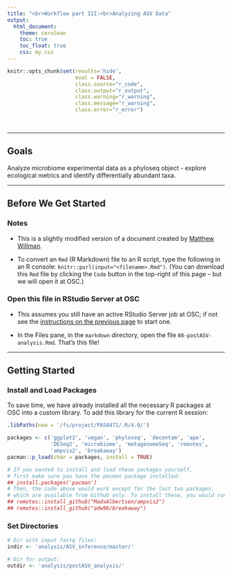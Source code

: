 ```yaml
---
title: "<br>Workflow part III:<br>Analyzing ASV Data"
output:
  html_document:
    theme: cerulean
    toc: true
    toc_float: true
    css: my.css
---
```


```r
knitr::opts_chunk$set(results='hide',
                      eval = FALSE,
                      class.source="r_code",
                      class.output="r_output",
                      class.warning="r_warning",
                      class.message="r_warning",
                      class.error="r_error")
```

<br>

-----

## Goals

Analyze microbiome experimental data as a phyloseq object - explore ecological metrics and identify differentially abundant taxa.

-----

## Before We Get Started

### Notes

- This is a slightly modified version of a document created by [Matthew Willman](mailto:willman.18@osu.edu).

- To convert an `Rmd` (R Markdown) file to an R script,
  type the following in an R console:
  `knitr::purl(input="<filename>.Rmd")`.
  (You can download this `Rmd` file by clicking the `Code` button
  in the top-right of this page -- but we will open it at OSC.)

### Open this file in RStudio Server at OSC

- This assumes you still have an active RStudio Server job at OSC;
   if not see the
   [instructions on the previous page](07-ASV-inference.html#start-an-rstudio-server-job-at-osc) to start one.

- In the Files pane, in the `markdown` directory,
  open the file `08-postASV-analysis.Rmd`. That's this file!

 
-----

## Getting Started

### Install and Load Packages

To save time, we have already installed all the necessary R packages at OSC
into a custom library.
To add this library for the current R session:

```r
.libPaths(new = '/fs/project/PAS0471/.R/4.0/')
```

```r
packages <- c('ggplot2', 'vegan', 'phyloseq', 'decontam', 'ape',
              'DESeq2', 'microbiome', 'metagenomeSeq', 'remotes',
              'ampvis2', 'breakaway')
pacman::p_load(char = packages, install = TRUE)

# If you wanted to install and load these packages yourself,
# first make sure you have the pacman package installed:
## install.packages('pacman')
# Then, the code above would work except for the last two packages,
# which are available from Github only. To install these, you would run:
## remotes::install_github("MadsAlbertsen/ampvis2")
## remotes::install_github("adw96/breakaway")
```

### Set Directories

```r
# Dir with input fastq files:
indir <- 'analysis/ASV_inference/master/'

# Dir for output:
outdir <- 'analysis/postASV_analysis/'
```

